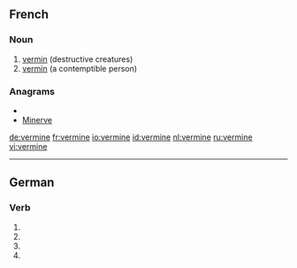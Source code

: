 ==French==

===Noun===
{{fr-noun-unc|f}}

# [[vermin]] (destructive creatures)
# [[vermin]] (a contemptible person)

===Anagrams===
* {{alphagram|eeimnrv}}
* [[Minerve#French|Minerve]]

[[de:vermine]]
[[fr:vermine]]
[[io:vermine]]
[[id:vermine]]
[[nl:vermine]]
[[ru:vermine]]
[[vi:vermine]]

----
==German==
===Verb===
{{infl|de}}

# {{de-verb form of|verminen|1|s|g}}
# {{de-verb form of|verminen|1|s|k1}}
# {{de-verb form of|verminen|3|s|k1}}
# {{de-verb form of|verminen|i|s}}
{{rfc-auto}}